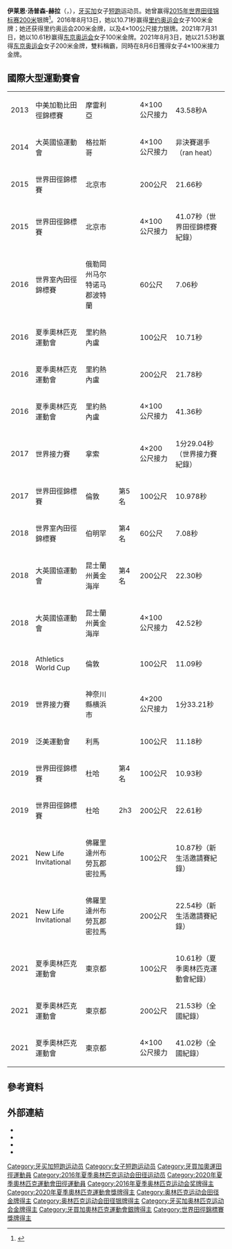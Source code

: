 {{NoteTA|1=zh-cn:0米;zh-hk:0米;zh-tw:0公尺|2=zh-cn:伊莱恩·汤普森-赫拉;zh-hk:綺玲·湯臣-希娜;zh-tw:伊萊恩·湯普森-赫拉}}
{{Infobox sportsperson
|name=伊莱恩·汤普森-赫拉<br/>Elaine Thompson-Herah
|image=Elaine_Thompson_Beijing_2015.jpg
| real_name=Elaine Thompson
| english_name=Elaine Thompson
| birth_name=Elaine Thompson
| nationality={{JAM}}
| national_team={{JAM}}
| ethnicity=
| hometown=
| citizenship=
| birth_date={{Birth date and age|year=1992|month=6|day=28}}
| birth_place={{JAM}}密德瑟斯郡曼徹斯特
| death_date=
| death_place=
| resting_place=
| residence={{JAM}}
| education=牙買加科技大學博士
| alma_mater=牙買加科技大學
| years_active=2006年－
| height={{height|m=1.67}}
| weight={{weight|kg=56}}
| spouse={{marriage|Derron Herah|2019年}}
| country={{JAM}}
| sport=田徑
| event=短跑
| collegeteam=牙買加科技大學
| team=
| coach=
| retired=
| coaching=
| worlds=
{{collapsible list
|'''2015年世界田徑錦標賽'''：200公尺第二名
|'''2015年世界田徑錦標賽'''：4×100公尺接力第一名
|'''2016年世界室內田徑錦標賽'''：60公尺第三名
|'''2017年世界接力賽'''：4×200公尺接力第一名
|'''2017年世界田徑錦標賽'''：100公尺第五名
|'''2018年世界室內田徑錦標賽'''：60公尺第四名
|'''2018年田徑世界盃'''：100公尺第二名
|'''2019年世界接力賽'''：4×200公尺接力第三名
|'''2019年世界田徑錦標賽'''：100公尺第四名
}}
| regionals=
{{collapsible list
|'''2013年中美加勒比田徑錦標賽'''：4×100公尺接力第一名
|'''2019年泛美運動會'''：田徑100公尺第一名
|'''2021年新生活邀請賽'''：100公尺第一名
|'''2021年新生活邀請賽'''：200公尺第一名
}}
| nationals=
{{collapsible list
|'''2014年牙買加成年田徑錦標賽'''：100公尺第五名
|'''2015年牙買加成年田徑錦標賽'''：200公尺第一名
|'''2016年牙買加國際田徑邀請賽'''：100公尺第一名
|'''2016年牙買加成年田徑錦標賽'''：100公尺第一名
|'''2017年牙買加成年田徑錦標賽'''：100公尺第一名
|'''2017年牙買加國際田徑邀請賽'''：200公尺第一名
|'''2018年牙買加成年田徑錦標賽'''：100公尺第一名
|'''2019年牙買加成年田徑錦標賽'''：100公尺第一名
|'''2019年牙買加成年田徑錦標賽'''：200公尺第一名
|'''2021年牙買加成年田徑錦標賽'''：100公尺第三名
|'''2021年牙買加成年田徑錦標賽'''：200公尺第三名
|'''2022年波多黎各國際田徑經典賽'''：100公尺第一名
}}
| olympics=
{{collapsible list
|'''2016年夏季奧林匹克運動會'''：田徑100公尺第一名
|'''2016年夏季奧林匹克運動會'''：田徑200公尺第一名
|'''2016年夏季奧林匹克運動會'''：田徑4×100公尺接力第二名
|'''2021年夏季奧林匹克運動會'''：田徑100公尺第一名
|'''2021年夏季奧林匹克運動會'''：田徑200公尺第一名
|'''2021年夏季奧林匹克運動會'''：田徑4×100公尺接力第一名
}}
| commonwealth=
{{collapsible list
|'''2018年大英國協運動會'''：田徑200公尺第四名
|'''2018年大英國協運動會'''：田徑4×100公尺接力第二名
}}
| highestranking=
{{整齊列表|class=wikitable
|'''50公尺-55公尺-60公尺-100公尺'''|第1名（2016年8月21日）
|'''200公尺'''|第1名（2017年5月30日）
}}
| pb=
{{collapsible list
|'''30公尺'''：4.22秒（RT：0.200）（2017年）
|'''40公尺'''：5.17秒（RT：0.200）（2017年）
|'''50公尺'''：6.13秒（Wind：+0.1）（2017年）
|'''60公尺'''：6.98秒（2017年 '''伯明罕室內大獎賽紀錄'''）
|'''70公尺'''：8.04秒（Wind：+0.1）（2017年）
|'''80公尺'''：9.01秒（Wind：+0.1）（2017年）
|'''90公尺'''：9.99秒（Wind：+0.1）（2017年）
|'''100公尺'''：10.54秒（Wind：+0.9）（2021年 '''全國紀錄'''）
|'''200公尺'''：21.53秒（Wind：+0.8）（2021年 '''全國紀錄'''）
|'''400公尺'''：55.88秒（2019年）
}}
| medaltemplates=
{{MedalCount|type=國際運動賽會
|夏季奧林匹克運動會|5|1|0
|世界田徑錦標賽|1|1|0
|世界室內田徑錦標賽|0|0|1
|世界接力賽|1|0|1
|大英國協運動會|1|1|0
|泛美運動會|1|0|0
|中美加勒比田徑錦標賽|1|0|0
|New Life Invitational|2|0|0
|Athletics World Cup|0|1|0
}}
{{MedalCountry|{{JAM}}}}
{{MedalSport|女子田徑}}
{{MedalCompetition|中美加勒比田徑錦標賽}}
{{MedalGold|2013年墨西哥摩雷利亞|4×100公尺接力}}
{{MedalCompetition|大英國協運動會}}
{{MedalGold|2014年英國蘇格蘭格拉斯哥|4×100公尺接力}}
{{MedalSilver|2018年澳大利亞昆士蘭州黃金海岸|4×100公尺接力}}
{{MedalCompetition|Meeting de Atletismo Madrid}}
{{MedalGold|2015年西班牙馬德里|100公尺}}
{{MedalCompetition|London Grand Prix}}
{{MedalGold|2015年英國英格蘭倫敦|200公尺}}
{{MedalGold|2017年英國英格蘭倫敦|100公尺}}
{{MedalGold|2019年英國英格蘭倫敦|200公尺}}
{{MedalGold|2019年英國英格蘭倫敦|4×100公尺接力}}
{{MedalCompetition|世界田徑錦標賽}}
{{MedalSilver|2015年中國北京市朝陽區|200公尺}}
{{MedalGold|2015年中國北京市朝陽區|4×100公尺接力}}
{{MedalCompetition|Weltklasse Zürich}}
{{MedalGold|2015年瑞士蘇黎世|100公尺（Combined）}}
{{MedalGold|2015年瑞士蘇黎世|4×100公尺接力}}
{{MedalGold|2016年瑞士蘇黎世|200公尺}}
{{MedalGold|2016年瑞士蘇黎世|4×100公尺接力}}
{{MedalSilver|2017年瑞士蘇黎世|200公尺}}
{{MedalGold|2017年瑞士蘇黎世|4×100公尺接力}}
{{MedalBronze|2019年瑞士蘇黎世|200公尺}}
{{MedalGold|2021年瑞士蘇黎世|100公尺}}
{{MedalCompetition|Memorial Van Damme}}
{{MedalBronze|2015年比利時布魯塞爾|200公尺}}
{{MedalGold|2016年比利時布魯塞爾|100公尺}}
{{MedalGold|2017年比利時布魯塞爾|100公尺}}
{{MedalCompetition|格拉斯哥室內大獎賽}}
{{MedalSilver|2016年英國蘇格蘭格拉斯哥|60公尺}}
{{MedalCompetition|世界室內田徑錦標賽}}
{{MedalBronze|2016年美國俄勒岡州马尔特诺马郡波特蘭|60公尺}}
{{MedalCompetition|牙買加國際田徑邀請賽}}
{{MedalGold|2016年牙買加薩里郡京斯敦|100公尺}}
{{MedalGold|2017年牙買加薩里郡京斯敦|200公尺}}
{{MedalCompetition|Meeting International Mohammed VI d'Athletisme de Rabat}}
{{MedalGold|2016年摩洛哥拉巴特|100公尺}}
{{MedalGold|2017年摩洛哥拉巴特|100公尺}}
{{MedalGold|2022年摩洛哥拉巴特|100公尺}}
{{MedalCompetition|Prefontaine Classic}}
{{MedalBronze|2016年美國俄勒岡州雷恩郡尤金|200公尺}}
{{MedalBronze|2017年美國俄勒岡州雷恩郡尤金|200公尺}}
{{MedalBronze|2018年美國俄勒岡州雷恩郡尤金|100公尺}}
{{MedalSilver|2019年美國加利福尼亞州聖克拉拉郡帕洛阿尔托|200公尺}}
{{MedalGold|2021年美國俄勒岡州雷恩郡尤金|100公尺}}
{{MedalGold|2022年美國俄勒岡州雷恩郡尤金|100公尺}}
{{MedalCompetition|Bislett Games}}
{{MedalSilver|2016年挪威奧斯陸|200公尺}}
{{MedalCompetition|夏季奧林匹克運動會}}
{{MedalGold|2016年巴西里約熱內盧|100公尺}}
{{MedalGold|2016年巴西里約熱內盧|200公尺}}
{{MedalSilver|2016年巴西里約熱內盧|4×100公尺接力}}
{{MedalGold|2021年日本東京都新宿区霞ヶ丘町|100公尺}}
{{MedalGold|2021年日本東京都新宿区霞ヶ丘町|200公尺}}
{{MedalGold|2021年日本東京都新宿区霞ヶ丘町|4×100公尺接力}}
{{MedalCompetition|Athletissima}}
{{MedalGold|2016年瑞士洛桑|100公尺}}
{{MedalSilver|2018年瑞士洛桑|100公尺}}
{{MedalSilver|2021年瑞士洛桑|100公尺}}
{{MedalCompetition|Birmingham Indoor Grand Prix}}
{{MedalGold|2017年英國英格蘭伯明罕|60公尺}}
{{MedalBronze|2018年英國英格蘭伯明罕|60公尺}}
{{MedalGold|2019年英國英格蘭伯明罕|60公尺}}
{{MedalGold|2022年英國英格蘭伯明罕|60公尺}}
{{MedalCompetition|世界接力賽}}
{{MedalGold|2017年巴哈馬拿索|4×200公尺接力}}
{{MedalBronze|2019年日本神奈川縣橫浜市港北區小機町|4×200公尺接力}}
{{MedalCompetition|Doha Grand Prix}}
{{MedalGold|2017年卡達杜哈|200公尺}}
{{MedalBronze|2018年卡達杜哈|100公尺}}
{{MedalGold|2020年卡達杜哈|100公尺}}
{{MedalCompetition|上海國際田徑黃金大獎賽}}
{{MedalGold|2017年中國上海市徐匯區|100公尺}}
{{MedalBronze|2019年中國上海市徐匯區|100公尺}}
{{MedalCompetition|Birmingham Grand Prix}}
{{MedalGold|2017年英國英格蘭伯明罕|100公尺}}
{{MedalCompetition|Athletics World Cup}}
{{MedalSilver|2018年英國英格蘭倫敦|100公尺}}
{{MedalCompetition|Herculis}}
{{MedalBronze|2018年摩納哥丰維耶|100公尺}}
{{MedalSilver|2019年摩納哥丰維耶|200公尺}}
{{MedalCompetition|IAAF世界挑戰賽南京站}}
{{MedalGold|2019年中國江蘇省南京市浦口區|200公尺}}
{{MedalCompetition|DN Galan}}
{{MedalSilver|2019年瑞典斯德哥爾摩|200公尺}}
{{MedalCompetition|Golden Gala}}
{{MedalGold|2019年義大利羅馬|100公尺}}
{{MedalGold|2020年義大利羅馬|100公尺}}
{{MedalSilver|2022年義大利羅馬|200公尺}}
{{MedalCompetition|泛美運動會}}
{{MedalGold|2019年秘魯利馬|100公尺}}
{{MedalCompetition|New Life Invitational}}
{{MedalGold|2021年美國佛羅里達州布勞瓦郡密拉馬|100公尺}}
{{MedalGold|2021年美國佛羅里達州布勞瓦郡密拉馬|200公尺}}
{{MedalCompetition|Gyulai István Memorial}}
{{MedalGold|2021年匈牙利塞克斯非黑瓦爾|100公尺}}
{{MedalCompetition|蓋茲赫德大獎賽}}
{{MedalGold|2021年英國英格蘭蓋茲赫德|200公尺}}
{{MedalCompetition|Meeting de Paris}}
{{MedalGold|2021年法國巴黎|100公尺}}
{{MedalCompetition|Copernicus Cup}}
{{MedalSilver|2022年波蘭托倫|60公尺}}
|show-medals=
|updated=2022年6月11日
}}
'''伊莱恩·汤普森-赫拉'''（{{lang-en|Elaine Thompson-Herah}}，{{bd|1992年|6月28日||}}），[[牙买加|牙买加]]女子[[短跑|短跑]]运动员。她曾赢得[[2015年世界田径锦标赛|2015年世界田径锦标赛]][[200米赛跑|200米]]银牌<ref>{{Cite web |url=http://media.aws.iaaf.org/competitiondocuments/pdf/4875/AT-200-W-f----.RS6.pdf |title=Final results |access-date=2015-08-29 |archive-url=https://web.archive.org/web/20181005233920/http://media.aws.iaaf.org/competitiondocuments/pdf/4875/AT-200-W-f----.RS6.pdf |archive-date=2018-10-05 |dead-url=yes }}</ref>。2016年8月13日，她以10.71秒赢得[[里约奥运会|里约奥运会]]女子100米金牌；她还获得里约奥运会200米金牌，以及4×100公尺接力银牌。2021年7月31日，她以10.61秒赢得[[2020年夏季奥林匹克运动会|东京奥运会]]女子100米金牌。2021年8月3日，她以21.53秒赢得[[2020年夏季奥林匹克运动会|东京奥运会]]女子200米金牌，雙料稱霸，同時在8月6日獲得女子4×100米接力金牌。

== 國際大型運動賽會 ==
{|{{AchievementTable|Event=yes|Result=yes|nation=JAM}}
|-
|align=left|2013
|align=left|中美加勒比田徑錦標賽
|align=left|{{MEX}}摩雷利亞
|align=left|{{Gold medal}}
|align=left|4×100公尺接力
|align=left|43.58秒A
|-
|align=left|2014
|align=left|大英國協運動會
|align=left|{{UK}}{{SCO}}格拉斯哥
|align=left|{{Gold medal}}
|align=left|4×100公尺接力
|align=left|非決賽選手（ran heat）
|-
|align=left|2015
|align=left|世界田徑錦標賽
|align=left|{{CHN-1949}}北京市
|align=left|{{Silver medal}}
|align=left|200公尺
|align=left|21.66秒
|-
|align=left|2015
|align=left|世界田徑錦標賽
|align=left|{{CHN-1949}}北京市
|align=left|{{Gold medal}}
|align=left|4×100公尺接力
|align=left|41.07秒（世界田徑錦標賽紀錄）
|-
|align=left|2016
|align=left|世界室內田徑錦標賽
|align=left|{{USA}}俄勒岡州马尔特诺马郡波特蘭
|align=left|{{Bronze medal}}
|align=left|60公尺
|align=left|7.06秒
|-
|align=left|2016
|align=left|夏季奧林匹克運動會
|align=left|{{BRA}}里約熱內盧
|align=left|{{Gold medal}}
|align=left|100公尺
|align=left|10.71秒
|-
|align=left|2016
|align=left|夏季奧林匹克運動會
|align=left|{{BRA}}里約熱內盧
|align=left|{{Gold medal}}
|align=left|200公尺
|align=left|21.78秒
|-
|align=left|2016
|align=left|夏季奧林匹克運動會
|align=left|{{BRA}}里約熱內盧
|align=left|{{Silver medal}}
|align=left|4×100公尺接力
|align=left|41.36秒
|-
|align=left|2017
|align=left|世界接力賽
|align=left|{{BAH}}拿索
|align=left|{{Gold medal}}
|align=left|4×200公尺接力
|align=left|1分29.04秒（世界接力賽紀錄）
|-
|align=left|2017
|align=left|世界田徑錦標賽
|align=left|{{UK}}{{ENG}}倫敦
|align=left|第5名
|align=left|100公尺
|align=left|10.978秒
|-
|align=left|2018
|align=left|世界室內田徑錦標賽
|align=left|{{UK}}{{ENG}}伯明罕
|align=left|第4名
|align=left|60公尺
|align=left|7.08秒
|-
|align=left|2018
|align=left|大英國協運動會
|align=left|{{AUS}}昆士蘭州黃金海岸
|align=left|第4名
|align=left|200公尺
|align=left|22.30秒
|-
|align=left|2018
|align=left|大英國協運動會
|align=left|{{AUS}}昆士蘭州黃金海岸
|align=left|{{Silver medal}}
|align=left|4×100公尺接力
|align=left|42.52秒
|-
|align=left|2018
|align=left|Athletics World Cup
|align=left|{{UK}}{{ENG}}倫敦
|align=left|{{Silver medal}}
|align=left|100公尺
|align=left|11.09秒
|-
|align=left|2019
|align=left|世界接力賽
|align=left|{{JPN}}神奈川縣横浜市
|align=left|{{Bronze medal}}
|align=left|4×200公尺接力
|align=left|1分33.21秒
|-
|align=left|2019
|align=left|泛美運動會
|align=left|{{PER}}利馬
|align=left|{{Gold medal}}
|align=left|100公尺
|align=left|11.18秒
|-
|align=left|2019
|align=left|世界田徑錦標賽
|align=left|{{QAT}}杜哈
|align=left|第4名
|align=left|100公尺
|align=left|10.93秒
|-
|align=left|2019
|align=left|世界田徑錦標賽
|align=left|{{QAT}}杜哈
|align=left|2h3
|align=left|200公尺
|align=left|22.61秒
|-
|align=left|2021
|align=left|New Life Invitational
|align=left|{{USA}}佛羅里達州布勞瓦郡密拉馬
|align=left|{{Gold medal}}
|align=left|100公尺
|align=left|10.87秒（新生活邀請賽紀錄）
|-
|align=left|2021
|align=left|New Life Invitational
|align=left|{{USA}}佛羅里達州布勞瓦郡密拉馬
|align=left|{{Gold medal}}
|align=left|200公尺
|align=left|22.54秒（新生活邀請賽紀錄）
|-
|align=left|2021
|align=left|夏季奧林匹克運動會
|align=left|{{JPN}}東京都
|align=left|{{Gold medal}}
|align=left|100公尺
|align=left|10.61秒（夏季奧林匹克運動會紀錄）
|-
|align=left|2021
|align=left|夏季奧林匹克運動會
|align=left|{{JPN}}東京都
|align=left|{{Gold medal}}
|align=left|200公尺
|align=left|21.53秒（全國紀錄）
|-
|align=left|2021
|align=left|夏季奧林匹克運動會
|align=left|{{JPN}}東京都
|align=left|{{Gold medal}}
|align=left|4×100公尺接力
|align=left|41.02秒（全國紀錄）
|}

== 參考資料 ==
{{Reflist}}

== 外部連結 ==
* {{IOC profile|id=elaine-thompson}}
* {{IAAF name|270437}}
* {{Twitter|fastelaine}}
* {{Instagram|fastelaine}}

{{奥林匹克运动会女子100米冠军}}
{{奥林匹克运动会田径比赛女子200米冠军}}
{{奥林匹克运动会田径比赛女子4×100米接力冠军}}
{{泛美运动会田径比赛女子100米冠军}}

{{Authority control}}
{{DEFAULTSORT:Thompson, Elaine}}
[[Category:牙买加短跑运动员|Category:牙买加短跑运动员]]
[[Category:女子短跑运动员|Category:女子短跑运动员]]
[[Category:牙買加奧運田徑運動員|Category:牙買加奧運田徑運動員]]
[[Category:2016年夏季奥林匹克运动会田径运动员|Category:2016年夏季奥林匹克运动会田径运动员]]
[[Category:2020年夏季奧林匹克運動會田徑運動員|Category:2020年夏季奧林匹克運動會田徑運動員]]
[[Category:2016年夏季奥林匹克运动会奖牌得主|Category:2016年夏季奥林匹克运动会奖牌得主]]
[[Category:2020年夏季奧林匹克運動會獎牌得主|Category:2020年夏季奧林匹克運動會獎牌得主]]
[[Category:奥林匹克运动会田径金牌得主|Category:奥林匹克运动会田径金牌得主]]
[[Category:奥林匹克运动会田径银牌得主|Category:奥林匹克运动会田径银牌得主]]
[[Category:牙买加奥林匹克运动会金牌得主|Category:牙买加奥林匹克运动会金牌得主]]
[[Category:牙買加奧林匹克運動會銀牌得主|Category:牙買加奧林匹克運動會銀牌得主]]
[[Category:世界田徑錦標賽獎牌得主|Category:世界田徑錦標賽獎牌得主]]